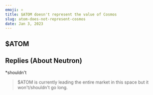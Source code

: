 ```yaml
---
emoji: ⚛️
title: $ATOM doesn't represent the value of Cosmos
slug: atom-does-not-represent-cosmos
date: Jan 3, 2023
---
```


## $ATOM

<Tweet tweetId="https://twitter.com/_junhoyeo/status/1610227591931396096" />
<Tweet tweetId="https://twitter.com/_junhoyeo/status/1610227598898114561?s=20&t=BCH2XaFV6JpU47dxWPvaOg" />
<Tweet tweetId="1610227601192390657" />
<Tweet tweetId="1610227603142742017" />
<Tweet tweetId="1610228342892146688" />

## Replies (About Neutron)

<Tweet tweetId="1610236723182833671" hasProfile />
<Tweet tweetId="1610258078930448386" hasProfile />

\*shouldn't

> $ATOM is currently leading the entire market in this space but it won't/shouldn't go long.

<Tweet tweetId="1610269467749265410" hasProfile />

<Tweet tweetId="1610271736112754695" hasProfile />
<Tweet tweetId="1610272334501543936" hasProfile />
<Tweet tweetId="1610273031552897025" hasProfile />
<Tweet tweetId="1610273807192948737" hasProfile />
<Tweet tweetId="1610274062194049024" hasProfile />
<Tweet tweetId="1610285495237607425" hasProfile />
<Tweet tweetId="1610285594000908288" hasProfile />
<Tweet tweetId="1610285624149540864" hasProfile />
<Tweet tweetId="1610285649890009089" hasProfile />
